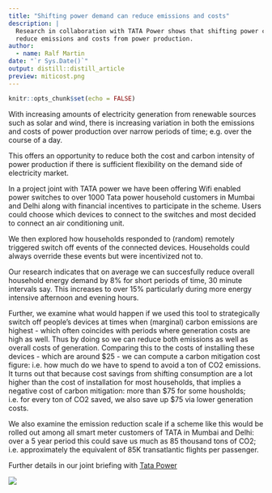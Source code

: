 ```yaml
---
title: "Shifting power demand can reduce emissions and costs"
description: |
  Research in collaboration with TATA Power shows that shifting power consumption over time can
  reduce emissions and costs from power production.
author:
  - name: Ralf Martin
date: "`r Sys.Date()`"
output: distill::distill_article
preview: miticost.png
---
```


```r
knitr::opts_chunk$set(echo = FALSE)
```

With increasing amounts of electricity generation from renewable sources such as solar and wind, there is increasing variation in both the emissions and costs of power production over narrow periods of time; e.g. over the course of a day.

This offers an opportunity to reduce both the cost and carbon intensity of power production if there is sufficient flexibility on the demand side of electricity market.

In a project joint with TATA power we have been offering Wifi enabled power switches to over 1000 Tata power household customers in Mumbai and Delhi along with financial incentives to participate in the scheme. Users could choose which devices to connect to the switches and most decided to connect an air conditioning unit.

We then explored how households responded to (random) remotely triggered switch off events of the connected devices. Households could always override these events but were incentivized not to.

Our research indicates that on average we can succesfully reduce overall household energy demand by 8% for short periods of time, 30 minute intervals say. This increases to over 15% particularly during more energy intensive afternoon and evening hours.

Further, we examine what would happen if we used this tool to strategically switch off people's devices at times when (marginal) carbon emissions are highest - which often coincides with periods where generation costs are high as well. Thus by doing so we can reduce both emissions as well as overall costs of generation. Comparing this to the costs of installing these devices - which are around \$25 - we can compute a carbon mitigation cost figure: i.e. how much do we have to spend to avoid a ton of CO2 emissions. It turns out that because cost savings from shifting consumption are a lot higher than the cost of installation for most households, that implies a negative cost of carbon mitigation: more than \$75 for some housholds; i.e. for every ton of CO2 saved, we also save up $75 via lower generation costs.

We also examine the emission reduction scale if a scheme like this would be rolled out among all smart meter customers of TATA in Mumbai and Delhi: over a 5 year period this could save us much as 85 thousand tons of CO2; i.e. approximately the equivalent of 85K transatlantic flights per passenger.

Further details in our joint briefing with [Tata Power](https://www.imperial.ac.uk/news/256213/towards-net-zero-imperial-collaborates-with/)




![](miticost.png)



